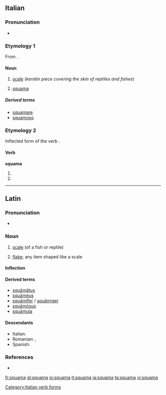 ==Italian==

===Pronunciation===
* {{IPA|ˈskwama|lang=it}}

===Etymology 1===
From {{etyl|la|it}} {{term|squama|squāma|lang=la}}.

====Noun====
{{it-noun|squam|f|a|e}}

# {{context|zoology|lang=it}} [[scale]] (''keratin piece covering the skin of reptiles and fishes'')
# {{context|skeleton|lang=it}} [[#English|squama]] 

=====Derived terms=====
* [[squamare]]
* [[squamoso]]

===Etymology 2===
Inflected form of the verb {{term|squamare|lang=it}}.

====Verb====
'''squama'''

# {{form of|[[third-person|Third-person]] [[singular]] [[present tense]]|[[squamare#Italian|squamare]]|lang=Italian}}
# {{form of|[[second-person|Second-person]] singular [[imperative]]|squamare#Italian|squamare|lang=Italian}}

[[Category:Italian verb forms]]

----

==Latin==

===Pronunciation===
* {{a|Classical}} {{IPA|/ˈskʷaː.ma/|lang=la}}

===Noun===
{{la-noun|squāma|squamae|squāmae|f|first}}

# [[scale]] (of a fish or reptile)
# {{by extension|lang=la}} [[flake]]; any item shaped like a scale

====Inflection====
{{la-decl-1st|squam|squām}}

====Derived terms====
* [[squamatus|squāmātus]]
* [[squameus|squāmeus]]
* [[squamifer|squāmifer]] /  [[squamiger|squāmiger]]
* [[squamosus|squāmōsus]]
* [[squamula|squāmula]]

====Descendants====
* Italian: {{l|it|squama}}
* Romanian: {{l|ro|scvamă}}, {{l|ro|scamă}}
* Spanish: {{l|es|escama}}

===References===
* {{R:L&S}}

[[fr:squama]]
[[gl:squama]]
[[io:squama]]
[[it:squama]]
[[ja:squama]]
[[ta:squama]]
[[vi:squama]]